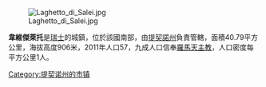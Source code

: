[[Image:Laghetto_di_Salei.jpg|right]]

'''韋維傑萊托'''是[[瑞士|瑞士]]的城鎮，位於該國南部，由[[提契諾州|提契諾州]]負責管轄，面積40.79平方公里，海拔高度906米，2011年人口57，九成人口信奉[[羅馬天主教|羅馬天主教]]，人口密度每平方公里1人。

{{Switzerland-geo-stub}}
[[Category:提契诺州的市镇|Category:提契诺州的市镇]]
